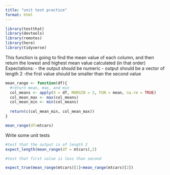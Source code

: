 ```yaml
---
title: "unit test practice"
format: html
---
```


```r
library(testthat)
library(devtools)
library(remotes)
library(here)
library(tidyverse)
```

This function is going to find the mean value of each column, and then return the lowest and highest mean value calculated (in that order)
Expectations:
- the output should be numeric
- output should be a vector of length 2
-the first value should be smaller than the second value


```r
mean_range <- function(df){
  #return mean, max, and min
  col_means <- apply(X = df, MARGIN = 2, FUN = mean, na.rm = TRUE)
  col_mean_max <- max(col_means)
  col_mean_min <- min(col_means)
  
  return(c(col_mean_min, col_mean_max))
}

mean_range(df=mtcars)

```
Write some unit tests

```r
#test that the output is of length 2
expect_length(mean_range(df = mtcars),2)

#test that first value is less than second

expect_true(mean_range(mtcars)[1]<mean_range(mtcars)[2])
```



